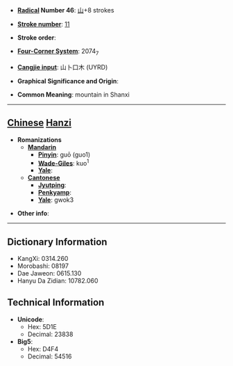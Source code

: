 * '''[[Wiktionary:Chinese radical index| Radical]] Number 46''': [[Wiktionary:Chinese radical index 山|山]]+8 strokes

* '''[[Wiktionary:Chinese total strokes index|Stroke number]]''': [[Wiktionary:Chinese total strokes index 11|11]]

* '''Stroke order''': 

* '''[[Wiktionary:Chinese four corner index|Four-Corner System]]''': 2074<sub>7</sub>

* '''[[Wiktionary:Chinese Cangjie index|Cangjie input]]''': 山卜口木 (UYRD)

* '''Graphical Significance and Origin''': 

* '''Common Meaning''': mountain in Shanxi

----

== [[Chinese]] [[Hanzi]] ==

* '''Romanizations'''
** '''[[Mandarin]]'''
*** '''[[Pinyin]]''': guō (guo1)
*** '''[[Wade-Giles]]''': kuo<sup>1</sup>
*** '''[[Yale]]''': 
** '''[[Cantonese]]'''
*** '''[[Jyutping]]''':
*** '''[[Penkyamp]]''': 
*** '''[[Yale]]''': gwok3

* '''Other info''': 

----

== Dictionary Information ==

* KangXi: 0314.260
* Morobashi: 08197
* Dae Jaweon: 0615.130
* Hanyu Da Zidian: 10782.060

== Technical Information ==

* '''Unicode''':
** Hex: 5D1E
** Decimal: 23838
* '''Big5''':
** Hex: D4F4
** Decimal: 54516